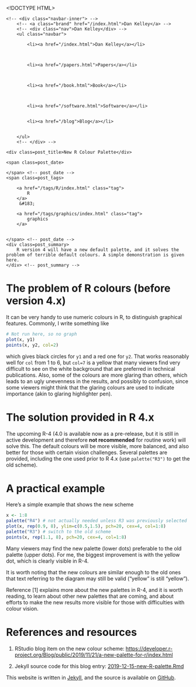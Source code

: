 <!DOCTYPE HTML>
<html>
<head>
<link rel='stylesheet' type='text/css' href='https://dankelley.github.io/css/syntax.css' />
<link rel='stylesheet' type='text/css' href='https://dankelley.github.io/css/style.css' />
<meta charset="UTF-8">
<title>New R Colour Palette</title>
</head>

<body>
<div class="navbar">
    <!-- <div class="navbar-inner"> -->
        <!-- <a class="brand" href="/index.html">Dan Kelley</a> -->
        <!-- <div class="nav">Dan Kelley</div> -->
        <ul class="navbar">
            
            <li><a href="/index.html">Dan Kelley</a></li>
            

            
            <li><a href="/papers.html">Papers</a></li>
            

            
            <li><a href="/book.html">Book</a></li>
            

            
            <li><a href="/software.html">Software</a></li>
            
            
            <li><a href="/blog">Blog</a></li>
            

        </ul>
        <!-- </div> -->
</div>

<div id="content">
    




<!-- <div class="span8"> -->

<div class=topnav>

<!-- | <a href='/blog'>Home</a> | -->

</div> <!-- topnav -->


<div class="page-header">

    <div class=post_title>New R Colour Palette</div>
<!-- </div> --> <!-- span8 -->

<!-- <div class="span4"> -->

<div class=slug>
    <span class=post_date>
        
    </span> <!-- post_date -->
    <span class=post_tags>
        
        <a href="/tags/R/index.html" class="tag">
            R
        </a>
         &#183; 
        
        <a href="/tags/graphics/index.html" class="tag">
            graphics
        </a>
        
        
    </span> <!-- post_date -->
    <div class=post_summary>
        R version 4 will have a new default palette, and it solves the problem of terrible default colours. A simple demonstration is given here.
    </div> <!-- post_summary -->
</div> <!-- slug -->

<!-- </div> -->
<!-- span4 -->
</div> <!-- page-header -->



# The problem of R colours (before version 4.x)

It can be very handy to use numeric colours in R, to distinguish graphical
features.  Commonly, I write something like

```r
# Not run here, so no graph
plot(x, y1)
points(x, y2, col=2)
```
which gives black circles for `y1` and a red one for `y2`.  That works
reasonably well for `col` from 1 to 6, but `col=7` is a yellow that many
viewers find very difficult to see on the white background that are preferred
in technical publications.  Also, some of the colours are more glaring than
others, which leads to an ugly unevenness in the results, and possibly to
confusion, since some viewers might think that the glaring colours are used to
indicate importance (akin to glaring highlighter pen).

# The solution provided in R 4.x

The upcoming R-4 (4.0 is available now as a pre-release, but it is still in
active development and therefore **not recommended** for routine work) will
solve this. The default colours will be more visible, more balanced, and also
better for those with certain vision challenges.  Several palettes are
provided, including the one used prior to R 4.x (use `palette("R3")` to get the
old scheme).

# A practical example

Here's a simple example that shows the new scheme
```r
x <- 1:8
palette("R4") # not actually needed unless R3 was previously selected
plot(x, rep(0.9, 8), ylim=c(0.5,1.5), pch=20, cex=4, col=1:8)
palette("R3") # switch to the old scheme
points(x, rep(1.1, 8), pch=20, cex=4, col=1:8)
```

Many viewers may find the new palette (lower dots) preferable to the old
palette (upper dots).  For me, the biggest improvement is with the yellow dot,
which is clearly visible in R-4.

It is worth noting that the new colours are similar enough to the old ones that
text referring to the diagram may still be valid ("yellow" is still "yellow").

Reference [1] explains more about the new palettes in R-4, and it is worth reading,
to learn about other new palettes that are coming, and about efforts to make
the new results more visible for those with difficulties with colour vision.

# References and resources

1. RStudio blog item on the new colour scheme:
[https://developer.r-project.org/Blog/public/2019/11/21/a-new-palette-for-r/index.html](https://developer.r-project.org/Blog/public/2019/11/21/a-new-palette-for-r/index.html)

2. Jekyll source code for this blog entry: [2019-12-15-new-R-palette.Rmd](https://raw.github.com/dankelley/dankelley.github.io/master/assets/2019-12-15-new-R-palette.Rmd)





</div>

<p class="footnote">This website is written in <a
href="http://jekyllrb.com">Jekyll</a>, and the source is available on <a
href="https://github.com/dankelley/dankelley.github.io">GitHub</a>.</p>

</body>
</html>

